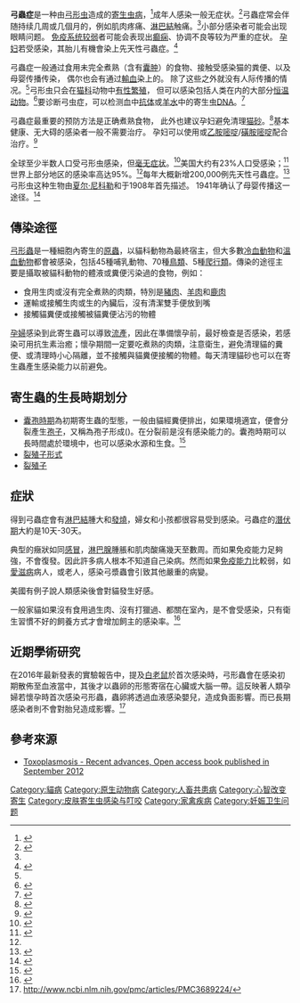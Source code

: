 {{TA|G1=LifeSciences|G2=Medicine}}{{medical}}
{{Infobox medical condition
|  Name           = 弓蟲症
|  Image          = Toxoplasma gondii tachy.jpg
|  Caption        = 弓形虫[[速殖子|速殖子]]
|  Field          = {{tsl|en|Infectious disease (medical specialty)|传染病科}}
|  DiseasesDB     = 13208
|  ICD10          = {{ICD10|B|58||b|50}}
|  ICD9           = {{ICD9|130}}
|  ICDO           = 
|  OMIM           = 
|  MedlinePlus    = 000637
|  eMedicineSubj  = med
|  eMedicineTopic = 2294
|  MeshID         = D014123
}}

<!-- Definition and symptoms -->
'''弓蟲症'''是一种由[[弓形虫|弓形虫]]造成的[[寄生虫病|寄生虫病]]，<ref name=CDC2015Epi>{{cite web|title=Parasites - Toxoplasmosis (Toxoplasma infection) Epidemiology & Risk Factors|url=http://www.cdc.gov/parasites/toxoplasmosis/epi.html|accessdate=22 August 2015|date=March 26, 2015|archive-date=2019-06-15|archive-url=https://web.archive.org/web/20190615145513/https://www.cdc.gov/parasites/toxoplasmosis/epi.html|dead-url=no}}</ref>成年人感染一般无症状。<ref name=Hunter2012>{{cite journal|last1=Hunter|first1=CA|last2=Sibley|first2=LD|title=Modulation of innate immunity by Toxoplasma gondii virulence effectors|journal=Nature Reviews Microbiology|date=November 2012|volume=10|issue=11|pages=766–78|doi=10.1038/nrmicro2858|pmid=23070557}}</ref>弓蟲症常会伴随持续几周或几個月的{{tsl|en|flu-like illness|类流感症状|类似于流感的症状}}，例如肌肉疼痛、[[淋巴結|淋巴結]]触痛。<ref name=CDC2015Sym/>小部分感染者可能会出现眼睛问题。<!-- <ref name=CDC2015Sym/> -->[[免疫缺陷|免疫系统较弱]]者可能会表现出[[癫痫|癫痫]]、协调不良等较为严重的症状。<!-- <ref name=CDC2015Sym/> -->[[妊娠|孕妇]]若受感染，其胎儿有機會染上先天性弓蟲症。<ref name=CDC2015Sym>{{cite web|title=Parasites - Toxoplasmosis (Toxoplasma infection) Disease|url=http://www.cdc.gov/parasites/toxoplasmosis/disease.html|accessdate=22 August 2015|date=July 10, 2014|archive-date=2019-06-15|archive-url=https://web.archive.org/web/20190615145513/https://www.cdc.gov/parasites/toxoplasmosis/epi.html|dead-url=no}}</ref>

<!-- Cause and diagnosis-->
弓蟲症一般通过食用未完全煮熟（含有[[微生物囊肿|囊肿]]）的食物、接触受感染猫的粪便、以及母婴传播传染，<!-- <ref name=CDC2015Epi/> -->偶尔也会有通过[[輸血|輸血]]染上的。<!-- <ref name=CDC2015Epi/> -->除了这些之外就没有人际传播的情况。<ref name=CDC2015Epi/>弓形虫只会在[[猫科|猫科]]动物中[[有性繁殖|有性繁殖]]，<!-- <ref name=CDC2015Bio/> -->但可以感染包括人类在内的大部分[[恒温动物|恒温动物]]。<ref name=CDC2015Bio>{{cite web|title=Parasites - Toxoplasmosis (Toxoplasma infection) Biology|url=http://www.cdc.gov/parasites/toxoplasmosis/biology.html|accessdate=22 August 2015|date=March 17, 2015|archive-date=2015-08-28|archive-url=https://web.archive.org/web/20150828061023/http://www.cdc.gov/parasites/toxoplasmosis/biology.html|dead-url=no}}</ref>要诊断弓虫症，可以检测血中[[抗体|抗体]]或[[羊水|羊水]]中的寄生虫[[脱氧核糖核酸|DNA]]。<ref>{{cite web|title=Parasites - Toxoplasmosis (Toxoplasma infection) Diagnosis|url=http://www.cdc.gov/parasites/toxoplasmosis/diagnosis.html|accessdate=22 August 2015|date=January 10, 2013|archive-date=2015-08-22|archive-url=https://web.archive.org/web/20150822100916/http://www.cdc.gov/parasites/toxoplasmosis/diagnosis.html|dead-url=no}}</ref>

<!-- Prevention and treatment -->
弓蟲症最重要的预防方法是正确煮熟食物，<!-- <ref name=CDC2015Pre/> -->此外也建议孕妇避免清理[[猫砂|猫砂]]。<ref name=CDC2015Pre>{{cite web|title=Parasites - Toxoplasmosis (Toxoplasma infection) Prevention & Control|url=http://www.cdc.gov/parasites/toxoplasmosis/prevent.html|accessdate=22 August 2015|date=2013-01-10|archive-date=2015-08-22|archive-url=https://web.archive.org/web/20150822103220/http://www.cdc.gov/parasites/toxoplasmosis/prevent.html|dead-url=no}}</ref>基本健康、无大碍的感染者一般不需要治疗。<!-- <ref name=CDC2014Tx/> -->孕妇可以使用{{tsl|en|spiramycin|螺旋霉素}}或[[乙胺嘧啶|乙胺嘧啶]]/[[磺胺嘧啶|磺胺嘧啶]]配合{{tsl|en|folinic acid|亚叶酸}}治疗。<ref name=CDC2014Tx>{{cite web|title=Parasites - Toxoplasmosis (Toxoplasma infection) Resources for Health Professionals|url=http://www.cdc.gov/parasites/toxoplasmosis/health_professionals/index.html#tx|accessdate=22 August 2015|date=April 14, 2014|archive-date=2015-09-13|archive-url=https://web.archive.org/web/20150913010353/http://www.cdc.gov/parasites/toxoplasmosis/health_professionals/index.html#tx|dead-url=no}}</ref>

<!-- Epidemiology and history -->
全球至少半数人口受弓形虫感染，但[[#潛伏性弓蟲症|毫无症状]]。<ref name="Global threat">{{cite journal | vauthors = Flegr J, Prandota J, Sovičková M, Israili ZH | title = Toxoplasmosis--a global threat. Correlation of latent toxoplasmosis with specific disease burden in a set of 88 countries | journal = PLoS ONE | volume = 9 | issue = 3 | pages = e90203 | date = March 2014 | pmid = 24662942 | pmc = 3963851 | doi = 10.1371/journal.pone.0090203 | quote = Toxoplasmosis is becoming a global health hazard as it infects 30-50% of the world human population.}}</ref>美国大约有23%人口受感染；<ref name="JonesPariseFiore2014">{{cite journal | vauthors = Jones JL, Parise ME, Fiore AE | title = Neglected parasitic infections in the United States: toxoplasmosis | journal = Am. J. Trop. Med. Hyg. | volume = 90 | issue = 5 | pages = 794–9 | year = 2014 | pmid = 24808246 | pmc = 4015566 | doi = 10.4269/ajtmh.13-0722 | url = }}</ref>世界上部分地区的感染率高达95%。<ref name=CDC2015Epi/>每年大概新增200,000例先天性弓蟲症。<ref>{{cite journal|last1=Torgerson|first1=PR|last2=Mastroiacovo|first2=P|title=The global burden of congenital toxoplasmosis: a systematic review.|journal=Bulletin of the World Health Organization|date=1 July 2013|volume=91|issue=7|pages=501–8|pmid=23825877|doi=10.2471/blt.12.111732}}</ref>弓形虫这种生物由[[夏尔·尼科勒|夏尔·尼科勒]]和{{tsl|en|Louis Manceaux||}}于1908年首先描述。<!-- <ref name=Ferguson_2009/> -->1941年确认了母婴传播这一途径。<ref name=Ferguson_2009>{{cite journal | author = Ferguson DJ | title = Toxoplasma gondii: 1908-2008, homage to Nicolle, Manceaux and Splendore | journal = Memórias Do Instituto Oswaldo Cruz | volume = 104 | issue = 2 | pages = 133–48 | year = 2009 | pmid = 19430635 | doi = 10.1590/S0074-02762009000200003}}</ref>

==傳染途徑==
[[弓形蟲|弓形蟲]]是一種細胞內寄生的[[原蟲|原蟲]]，以貓科動物為最終宿主，但大多數[[冷血動物|冷血動物]]和[[溫血動物|溫血動物]]都會被感染，包括45種哺乳動物、70種[[鳥類|鳥類]]、5種[[爬行類|爬行類]]。傳染的途徑主要是攝取被貓科動物的體液或糞便污染過的食物，例如：

*食用生肉或沒有完全煮熟的肉類，特別是[[豬肉|豬肉]]、[[羊肉|羊肉]]和[[鹿肉|鹿肉]]
*運輸或接觸生肉或生的內臟后，沒有清潔雙手便放到嘴
*接觸貓糞便或接觸被貓糞便沾污的物體

[[孕婦|孕婦]]感染到此寄生蟲可以導致[[流產|流產]]，因此在準備懷孕前，最好檢查是否感染，若感染可用抗生素治癒{{请求来源}}；懷孕期間一定要吃煮熟的肉類，注意衛生，避免清理貓的糞便、或清理時小心隔離，並不接觸與貓糞便接觸的物體。每天清理貓砂也可以在寄生蟲產生感染能力以前避免。

==寄生蟲的生長時期划分==
*[[囊孢時期|囊孢時期]]為初期寄生蟲的型態，一般由貓經糞便排出，如果環境適宜，便會分裂產生[[孢子|孢子]]，又稱為孢子形成({{lang-en|sporulation}})。在分裂前是沒有感染能力的。囊孢時期可以長時間處於環境中，也可以感染水源和生食。<ref>{{cite web |url=http://www.ntnu.edu.tw/acad/pub/j11/j11-23.htm |title=存档副本 |accessdate=2012-02-29 |deadurl=yes |archiveurl=https://web.archive.org/web/20110711190137/http://www.ntnu.edu.tw/acad/pub/j11/j11-23.htm |archivedate=2011-07-11 }}</ref>
*[[裂殖子形式|裂殖子形式]]
*[[裂殖子|裂殖子]]

==症狀==
得到弓蟲症會有[[淋巴結|淋巴結]]腫大和[[發燒|發燒]]，婦女和小孩都很容易受到感染。弓蟲症的[[潛伏期|潛伏期]]大約是10天-30天。

典型的癥狀如同[[感冒|感冒]]，[[淋巴腺|淋巴腺]]腫脹和肌肉酸痛幾天至數周。而如果免疫能力足夠強，不會復發。因此許多病人根本不知道自己染病。然而如果[[免疫力|免疫能力]]比較弱，如[[愛滋病|愛滋病]]病人，或老人，感染弓漿蟲會引致其他嚴重的病變。

美國有例子說人類感染後會對貓發生好感。{{請求來源}}

一般家貓如果沒有食用過生肉、沒有打獵過、都關在室內，是不會受感染，只有衛生習慣不好的飼養方式才會增加飼主的感染率。<ref name="FRENKEL">{{cite journal |author=FRENKEL, J. K |title=Human toxoplasmosis and cat contact in Costa Rica|journal=Am.J of Tropical Medicine and Hygiene |volume=29 |issue= 6|pages=1167-1180  |year=1980 }}</ref>

==近期學術研究==
在2016年最新發表的實驗報告中，提及[[白老鼠|白老鼠]]於首次感染時，弓形蟲會在感染初期散佈至血液當中，其後才以蟲卵的形態寄宿在心臟或大腦一帶。這反映著人類孕婦若懷孕時首次感染弓形蟲，蟲卵將透過血液感染嬰兒，造成負面影響。而已長期感染者則不會對胎兒造成影響。<ref>http://www.ncbi.nlm.nih.gov/pmc/articles/PMC3689224/</ref>

==參考來源==
{{reflist}}
* [http://www.intechopen.com/books/toxoplasmosis-recent-advances Toxoplasmosis - Recent advances, Open access book published in September 2012] {{Wayback|url=http://www.intechopen.com/books/toxoplasmosis-recent-advances |date=20210214041910 }}

{{Authority control}}
{{DEFAULTSORT:Toxoplasmosis}}
[[Category:貓病|Category:貓病]]
[[Category:原生动物病|Category:原生动物病]]
[[Category:人畜共患病|Category:人畜共患病]]
[[Category:心智改变寄生|Category:心智改变寄生]]
[[Category:皮肤寄生虫感染与叮咬|Category:皮肤寄生虫感染与叮咬]]
[[Category:家禽疾病|Category:家禽疾病]]
[[Category:妊娠卫生问题|Category:妊娠卫生问题]]
